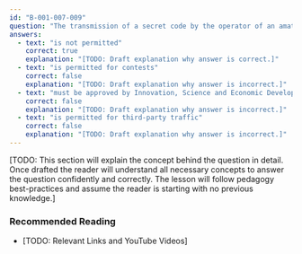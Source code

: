 ```yaml
---
id: "B-001-007-009"
question: "The transmission of a secret code by the operator of an amateur radio station:"
answers:
  - text: "is not permitted"
    correct: true
    explanation: "[TODO: Draft explanation why answer is correct.]"
  - text: "is permitted for contests"
    correct: false
    explanation: "[TODO: Draft explanation why answer is incorrect.]"
  - text: "must be approved by Innovation, Science and Economic Development Canada"
    correct: false
    explanation: "[TODO: Draft explanation why answer is incorrect.]"
  - text: "is permitted for third-party traffic"
    correct: false
    explanation: "[TODO: Draft explanation why answer is incorrect.]"
---
```


[TODO: This section will explain the concept behind the question in detail. Once drafted the reader will understand all necessary concepts to answer the question confidently and correctly. The lesson will follow pedagogy best-practices and assume the reader is starting with no previous knowledge.]

### Recommended Reading

- [TODO: Relevant Links and YouTube Videos]
